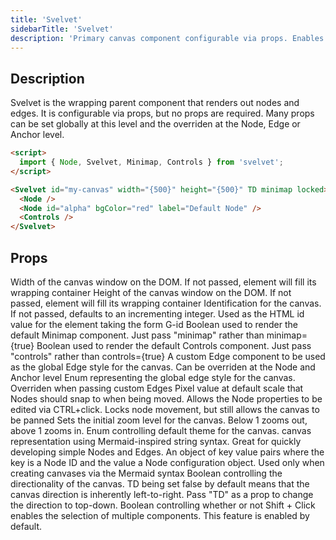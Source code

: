 ```yaml
---
title: 'Svelvet'
sidebarTitle: 'Svelvet'
description: 'Primary canvas component configurable via props. Enables zoom, pan and translation of the canvas.'
---
```


## Description

Svelvet is the wrapping parent component that renders out nodes and edges. It is configurable via props, but no props are required. Many props can be set globally at this level and the overriden at the Node, Edge or Anchor level.

```HTML App.svelte
<script>
  import { Node, Svelvet, Minimap, Controls } from 'svelvet';
</script>

<Svelvet id="my-canvas" width="{500}" height="{500}" TD minimap locked>
  <Node />
  <Node id="alpha" bgColor="red" label="Default Node" />
  <Controls />
</Svelvet>
```

## Props

<ResponseField name="width" type="number" default="size of wrapping element">
  Width of the canvas window on the DOM. If not passed, element will fill its
  wrapping container
</ResponseField>
<ResponseField name="height" type="number" default="size of wrapping element">
  Height of the canvas window on the DOM. If not passed, element will fill its
  wrapping container
</ResponseField>
<ResponseField name="id" type="number | string" default="incrementing integer">
  Identification for the canvas. If not passed, defaults to an incrementing
  integer. Used as the HTML id value for the element taking the form G-id
</ResponseField>
<ResponseField name="minimap" type="boolean" default="false">
  Boolean used to render the default Minimap component. Just pass "minimap"
  rather than minimap={true}
</ResponseField>
<ResponseField name="controls" type="boolean" default="false">
  Boolean used to render the default Controls component. Just pass "controls"
  rather than controls={true}
</ResponseField>
<ResponseField name="edge" type="Edge Component">
  A custom Edge component to be used as the global Edge style for the canvas.
  Can be overriden at the Node and Anchor level
</ResponseField>
<ResponseField
  name="edgeStyle"
  type="bezier | step | straight"
  default="bezier"
>
  Enum representing the global edge style for the canvas. Overriden when passing
  custom Edges
</ResponseField>
<ResponseField name="snapTo" type="number" default="1">
  Pixel value at default scale that Nodes should snap to when being moved.
</ResponseField>
<ResponseField name="editable" type="boolean" default="false">
  Allows the Node properties to be edited via CTRL+click.
</ResponseField>
<ResponseField name="locked" type="boolean" default="false">
  Locks node movement, but still allows the canvas to be panned
</ResponseField>
<ResponseField name="initialZoom" type="number" default="1">
  Sets the initial zoom level for the canvas. Below 1 zooms out, above 1 zooms
  in.
</ResponseField>
<ResponseField
  name="theme"
  type="light | dark | purple | parchment"
  default="light"
>
  Enum controlling default theme for the canvas.
</ResponseField>
<ResponseField name="mermaid" type="string" default="">
  canvas representation using Mermaid-inspired string syntax. Great for quickly
  developing simple Nodes and Edges.
</ResponseField>
<ResponseField name="mermaidConfig" type="string">
  An object of key value pairs where the key is a Node ID and the value a Node
  configuration object. Used only when creating canvases via the Mermaid syntax
</ResponseField>
<ResponseField name="TD" type="boolean" default="false">
  Boolean controlling the directionality of the canvas. TD being set false by
  default means that the canvas direction is inherently left-to-right. Pass "TD"
  as a prop to change the direction to top-down.
</ResponseField>

<ResponseField name="disableSelection" type="boolean" default="false">
  Boolean controlling whether or not Shift + Click enables the selection of
  multiple components. This feature is enabled by default.
</ResponseField>
